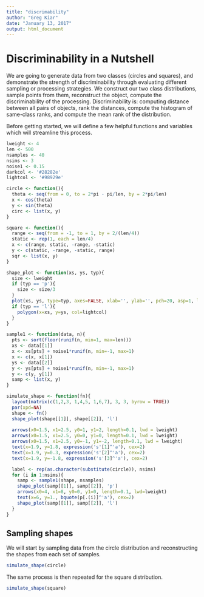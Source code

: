```yaml
---
title: "discrimability"
author: "Greg Kiar"
date: "January 13, 2017"
output: html_document
---
```


# Discriminability in a Nutshell

We are going to generate data from two classes (circles and squares), and demonstrate the
strength of discriminability through evaluating different sampling or processing strategies.
We construct our two class distributions, sample points from them, reconstruct the object,
compute the discriminability of the processing. Discriminability is: computing distance between
all pairs of objects, rank the distances, compute the histogram of same-class ranks, and compute
the mean rank of the distribution.

Before getting started, we will define a few helpful functions and variables which will streamline
this process.

```r
lweight <- 4
len <- 500
nsamples <- 40
nsims <- 3
noise1 <- 0.15
darkcol <- '#28282e'
lightcol <- '#98929e'

circle <- function(){
  theta <- seq(from = 0, to = 2*pi - pi/len, by = 2*pi/len)
  x <- cos(theta)
  y <- sin(theta)
  circ <- list(x, y)
}

square <- function(){
  range <- seq(from = -1, to = 1, by = 2/(len/4))
  static <- rep(1, each = len/4)
  x <- c(range, static, -range, -static) 
  y <- c(static, -range, -static, range)
  sqr <- list(x, y)
}

shape_plot <- function(xs, ys, typ){
  size <- lweight
  if (typ == 'p'){
    size <- size/3
  }
  plot(xs, ys, type=typ, axes=FALSE, xlab='', ylab='', pch=20, asp=1, lwd=size, col=darkcol)
  if (typ == 'l'){
    polygon(x=xs, y=ys, col=lightcol)
  }
}

sample1 <- function(data, n){
  pts <- sort(floor(runif(n, min=1, max=len)))
  xs <- data[[1]]
  x <- xs[pts] + noise1*runif(n, min=-1, max=1)
  x <- c(x, x[1])
  ys <- data[[2]]
  y <- ys[pts] + noise1*runif(n, min=-1, max=1)
  y <- c(y, y[1])
  samp <- list(x, y)
}

simulate_shape <- function(fn){
  layout(matrix(c(1,2,3, 1,4,5, 1,6,7), 3, 3, byrow = TRUE))
  par(xpd=NA)
  shape <- fn()
  shape_plot(shape[[1]], shape[[2]], 'l')
  
  arrows(x0=1.5, x1=2.5, y0=1, y1=2, length=0.1, lwd = lweight)
  arrows(x0=1.5, x1=2.5, y0=0, y1=0, length=0.1, lwd = lweight)
  arrows(x0=1.5, x1=2.5, y0=-1, y1=-2, length=0.1, lwd = lweight)
  text(x=1.9, y=1.8, expression('s'[1]^'a'), cex=2)
  text(x=1.9, y=0.3, expression('s'[2]^'a'), cex=2)
  text(x=1.9, y=-1.8, expression('s'[3]^'a'), cex=2)

  label <- rep(as.character(substitute(circle)), nsims)
  for (i in 1:nsims){
    samp <- sample1(shape, nsamples)
    shape_plot(samp[[1]], samp[[2]], 'p')
    arrows(x0=4, x1=8, y0=0, y1=0, length=0.1, lwd=lweight)
    text(x=6, y=1., bquote(p[.(i)]^'a'), cex=2)
    shape_plot(samp[[1]], samp[[2]], 'l')
  }
}
```

## Sampling shapes

We will start by sampling data from the circle distribution and reconstructing the shapes
from each set of samples.

```r
simulate_shape(circle)
```

The same process is then repeated for the square distribution.
```r
simulate_shape(square)
```
